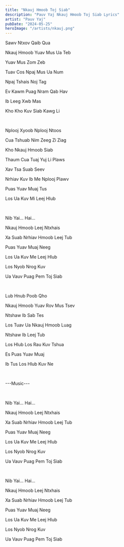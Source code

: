```yaml
---
title: "Nkauj Hmoob Toj Siab"
description: "Pauv Yaj Nkauj Hmoob Toj Siab Lyrics"
artist: "Pauv Yaj"
pubDate: "2024-05-25"
heroImage: "/artists/nkauj.png"
---
```


Sawv Ntxov Qaib Qua

Nkauj Hmoob Yuav Mus Ua Teb

Yuav Mus Zom Zeb

Tuav Cos Npaj Mus Ua Num

Npaj Tshais Noj Tag

Ev Kawm Puag Nram Qab Hav

Ib Leeg Xwb Mas

Kho Kho Kuv Siab Kawg Li

<br />

Nplooj Xyoob Nplooj Ntoos

Cua Tshuab Nim Zeeg Zi Ziag

Kho Nkauj Hmoob Siab

Thaum Cua Tuaj Yuj Li Plaws

Xav Tsa Suab Seev

Nrhiav Kuv Ib Me Nplooj Plawv

Puas Yuav Muaj Tus

Los Ua Kuv Mi Leej Hlub

<br />

Nib Yai... Hai...

Nkauj Hmoob Leej Ntxhais

Xa Suab Nrhiav Hmoob Leej Tub

Puas Yuav Muaj Neeg

Los Ua Kuv Me Leej Hlub

Los Nyob Nrog Kuv

Ua Vauv Puag Pem Toj Siab

<br />

Lub Hnub Poob Qho

Nkauj Hmoob Yuav Rov Mus Tsev

Ntshaw Ib Sab Tes

Los Tuav Ua Nkauj Hmoob Luag

Ntshaw Ib Leej Tub

Los Hlub Los Rau Kuv Tshua

Es Puas Yuav Muaj

Ib Tus Los Hlub Kuv Ne

<br />

---Music---

<br />

Nib Yai... Hai...

Nkauj Hmoob Leej Ntxhais

Xa Suab Nrhiav Hmoob Leej Tub

Puas Yuav Muaj Neeg

Los Ua Kuv Me Leej Hlub

Los Nyob Nrog Kuv

Ua Vauv Puag Pem Toj Siab

<br />

Nib Yai... Hai...

Nkauj Hmoob Leej Ntxhais

Xa Suab Nrhiav Hmoob Leej Tub

Puas Yuav Muaj Neeg

Los Ua Kuv Me Leej Hlub

Los Nyob Nrog Kuv

Ua Vauv Puag Pem Toj Siab
